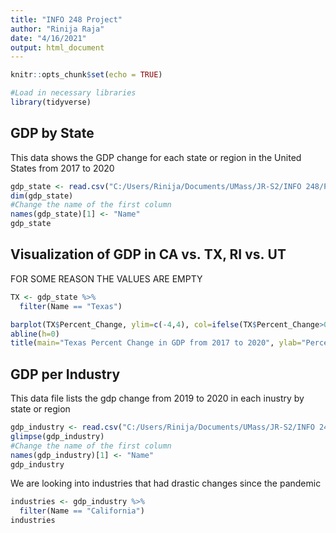 ```yaml
---
title: "INFO 248 Project"
author: "Rinija Raja"
date: "4/16/2021"
output: html_document
---
```


```r
knitr::opts_chunk$set(echo = TRUE)
```

```r
#Load in necessary libraries
library(tidyverse)
```

## GDP by State
This data shows the GDP change for each state or region in the United States from 2017 to 2020
```r
gdp_state <- read.csv("C:/Users/Rinija/Documents/UMass/JR-S2/INFO 248/Project/Data/gdp_change.csv", check.names=FALSE)
dim(gdp_state)
#Change the name of the first column
names(gdp_state)[1] <- "Name"
gdp_state
```

## Visualization of GDP in CA vs. TX, RI vs. UT
##################### FOR SOME REASON THE VALUES ARE EMPTY ##########################
```r
TX <- gdp_state %>% 
  filter(Name == "Texas") 

barplot(TX$Percent_Change, ylim=c(-4,4), col=ifelse(TX$Percent_Change>0,"darkolivegreen3","brown1"))
abline(h=0)
title(main="Texas Percent Change in GDP from 2017 to 2020", ylab="Percent Change (%)", xlab("Year"))
```
## GDP per Industry
This data file lists the gdp change from 2019 to 2020 in each inustry by state or region
```r
gdp_industry <- read.csv("C:/Users/Rinija/Documents/UMass/JR-S2/INFO 248/Project/Data/gdp_industry.csv", check.names=FALSE)
glimpse(gdp_industry)
#Change the name of the first column
names(gdp_industry)[1] <- "Name"
gdp_industry
```
We are looking into industries that had drastic changes since the pandemic
```r
industries <- gdp_industry %>% 
  filter(Name == "California")
industries
```

